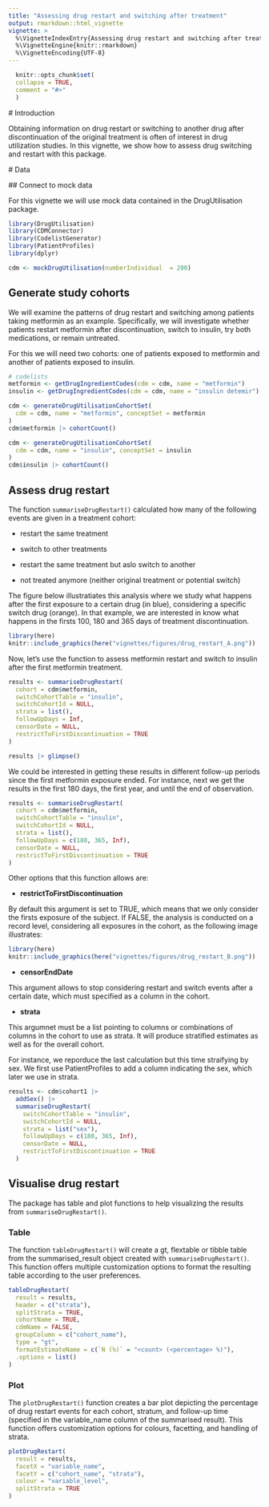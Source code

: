 ```yaml
---
title: "Assessing drug restart and switching after treatment"
output: rmarkdown::html_vignette
vignette: >
  %\VignetteIndexEntry{Assessing drug restart and switching after treatment}
  %\VignetteEngine{knitr::rmarkdown}
  %\VignetteEncoding{UTF-8}
---
```

  
```r
  knitr::opts_chunk$set(
  collapse = TRUE,
  comment = "#>"
  )
```
  
  # Introduction
  
  Obtaining information on drug restart or switching to another drug after discontinuation of the original treatment is often of interest in drug utilization studies. In this vignette, we show how to assess drug switching and restart with this package.
  
  # Data
  
  ## Connect to mock data
  
  For this vignette we will use mock data contained in the DrugUtilisation package. 
  
```r
library(DrugUtilisation)
library(CDMConnector)
library(CodelistGenerator)
library(PatientProfiles)
library(dplyr)

cdm <- mockDrugUtilisation(numberIndividual  = 200)
```

## Generate study cohorts

We will examine the patterns of drug restart and switching among patients taking metformin as an example. Specifically, we will investigate whether patients restart metformin after discontinuation, switch to insulin, try both medications, or remain untreated.

For this we will need two cohorts: one of patients exposed to metformin and another of patients exposed to insulin. 


```r
# codelists
metformin <- getDrugIngredientCodes(cdm = cdm, name = "metformin")
insulin <- getDrugIngredientCodes(cdm = cdm, name = "insulin detemir")

cdm <- generateDrugUtilisationCohortSet(
  cdm = cdm, name = "metformin", conceptSet = metformin
)
cdm$metformin |> cohortCount()

cdm <- generateDrugUtilisationCohortSet(
  cdm = cdm, name = "insulin", conceptSet = insulin
)
cdm$insulin |> cohortCount()
```

## Assess drug restart

The function `summariseDrugRestart()` calculated how many of the following events are given in a treatment cohort:

- restart the same treatment 

- switch to other treatments 

- restart the same treatment but aslo switch to another

- not treated anymore (neither original treatment or potential switch)

The figure below illustratiates this analysis where we study what happens after the first exposure to a certain drug (in blue), considering a specific switch drug (orange). In that example, we are interested in know what happens in the firsts 100, 180 and 365 days of treatment discontinuation.

```r
library(here)
knitr::include_graphics(here("vignettes/figures/drug_restart_A.png"))
```

Now, let's use the function to assess metformin restart and switch to insulin after the first metformin treatment.

```r
results <- summariseDrugRestart(
  cohort = cdm$metformin,
  switchCohortTable = "insulin",
  switchCohortId = NULL,
  strata = list(),
  followUpDays = Inf,
  censorDate = NULL,
  restrictToFirstDiscontinuation = TRUE
)

results |> glimpse()
```

We could be interested in getting these results in different follow-up periods since the first metformin exposure ended. For instance, next we get the results in the first 180 days, the first year, and until the end of observation.

```r
results <- summariseDrugRestart(
  cohort = cdm$metformin,
  switchCohortTable = "insulin",
  switchCohortId = NULL,
  strata = list(),
  followUpDays = c(180, 365, Inf),
  censorDate = NULL,
  restrictToFirstDiscontinuation = TRUE
)
```

Other options that this function allows are:

- **restrictToFirstDiscontinuation**

By default this argument is set to TRUE, which means that we only consider the firsts exposure of the subject. If FALSE, the analysis is conducted on a record level, considering all exposures in the cohort, as the following image illustrates:

```r
library(here)
knitr::include_graphics(here("vignettes/figures/drug_restart_B.png"))
```

- **censorEndDate**

This argument allows to stop considering restart and switch events after a certain date, which must specified as a column in the cohort.

- **strata**

This argumnet must be a list pointing to columns or combinations of columns in the cohort to use as strata. It will produce stratified estimates as well as for the overall cohort.

For instance, we reporduce the last calculation but this time straifying by sex. We first use PatientProfiles to add a column indicating the sex, which later we use in strata.

```r
results <- cdm$cohort1 |>
  addSex() |>
  summariseDrugRestart(
    switchCohortTable = "insulin",
    switchCohortId = NULL,
    strata = list("sex"),
    followUpDays = c(180, 365, Inf),
    censorDate = NULL,
    restrictToFirstDiscontinuation = TRUE
  )
```

## Visualise drug restart

The package has table and plot functions to help visualizing the results from `summariseDrugRestart()`.

### Table

The function `tableDrugRestart()` will create a gt, flextable or tibble table from the summarised_result object created with `summariseDrugRestart()`. This function offers multiple customization options to format the resulting table according to the user preferences.

```r
tableDrugRestart(
  result = results,
  header = c("strata"),
  splitStrata = TRUE,
  cohortName = TRUE,
  cdmName = FALSE,
  groupColumn = c("cohort_name"),
  type = "gt",
  formatEstimateName = c(`N (%)` = "<count> (<percentage> %)"),
  .options = list()
)
```

### Plot

The `plotDrugRestart()` function creates a bar plot depicting the percentage of drug restart events for each cohort, stratum, and follow-up time (specified in the variable_name column of the summarised result). This function offers customization options for colours, facetting, and handling of strata.

```r
plotDrugRestart(
  result = results,
  facetX = "variable_name",
  facetY = c("cohort_name", "strata"),
  colour = "variable_level",
  splitStrata = TRUE
)
```
